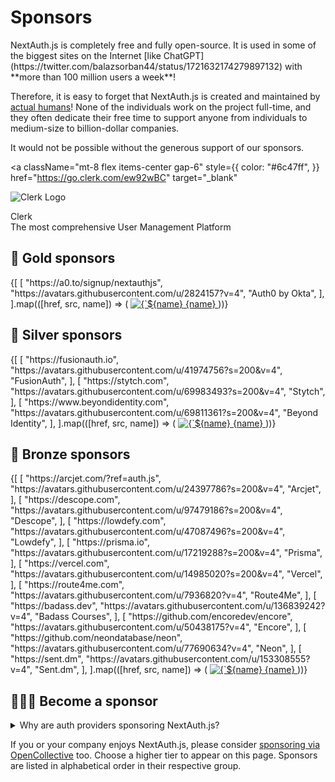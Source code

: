 
# Sponsors

<Callout type="info">
  NextAuth.js is completely free and fully open-source. It is used in some of the
  biggest sites on the Internet [like
  ChatGPT](https://twitter.com/balazsorban44/status/1721632174279897132) with
  **more than 100 million users a week**!
</Callout>

Therefore, it is easy to forget that NextAuth.js is created and maintained by [actual humans](/contributors#core-team)! None of the individuals work on the project full-time, and they often dedicate their free time to support anyone from individuals to medium-size to billion-dollar companies.

It would not be possible without the generous support of our sponsors.

<a
  className="mt-8 flex items-center gap-6"
  style={{
    color: "#6c47ff",
  }}
  href="https://go.clerk.com/ew92wBC"
  target="_blank"
>
  <img
    src="/img/etc/clerk-logo.svg"
    alt="Clerk Logo"
    className="w-24 rounded-xl bg-white p-4 pl-5"
  />
  <div className="text-xl font-semibold leading-snug text-sky-600 md:text-3xl">
    Clerk <br />
    <span className="text-xl font-medium">
      The most comprehensive User Management Platform
    </span>
  </div>
</a>

## 🥇 Gold sponsors

<div className="flex flex-wrap gap-2">
  {[
    [
      "https://a0.to/signup/nextauthjs",
      "https://avatars.githubusercontent.com/u/2824157?v=4",
      "Auth0 by Okta",
    ],
  ].map(([href, src, name]) => (
    <a
      key={name}
      href={href}
      target="_blank"
      className="mt-8 flex flex-col items-center gap-3 text-center font-semibold text-sky-600"
    >
      <img
        className="w-20 rounded-md bg-slate-100 p-2"
        src={src}
        alt={`${name} Logo`}
      />
      {name}
    </a>
  ))}
</div>

## 🥈 Silver sponsors

<div className="flex flex-row flex-wrap gap-8 pt-8 md:gap-16">
  {[
    [
      "https://fusionauth.io",
      "https://avatars.githubusercontent.com/u/41974756?s=200&v=4",
      "FusionAuth",
    ],
    [
      "https://stytch.com",
      "https://avatars.githubusercontent.com/u/69983493?s=200&v=4",
      "Stytch",
    ],
    [
      "https://www.beyondidentity.com",
      "https://avatars.githubusercontent.com/u/69811361?s=200&v=4",
      "Beyond Identity",
    ],
  ].map(([href, src, name]) => (
    <a
      key={name}
      href={href}
      target="_blank"
      className="flex flex-col items-center gap-3 text-center font-semibold text-sky-600"
    >
      <img
        className="w-20 rounded-md bg-slate-100 p-2"
        src={src}
        alt={`${name} Logo`}
      />
      {name}
    </a>
  ))}
</div>

## 🥉 Bronze sponsors

<div className="flex flex-row flex-wrap gap-8 pt-8 md:gap-16">
  {[
    [
      "https://arcjet.com/?ref=auth.js",
      "https://avatars.githubusercontent.com/u/24397786?s=200&v=4",
      "Arcjet",
    ],
    [
      "https://descope.com",
      "https://avatars.githubusercontent.com/u/97479186?s=200&v=4",
      "Descope",
    ],
    [
      "https://lowdefy.com",
      "https://avatars.githubusercontent.com/u/47087496?s=200&v=4",
      "Lowdefy",
    ],
    [
      "https://prisma.io",
      "https://avatars.githubusercontent.com/u/17219288?s=200&v=4",
      "Prisma",
    ],
    [
      "https://vercel.com",
      "https://avatars.githubusercontent.com/u/14985020?s=200&v=4",
      "Vercel",
    ],
    [
      "https://route4me.com",
      "https://avatars.githubusercontent.com/u/7936820?v=4",
      "Route4Me",
    ],
    [
      "https://badass.dev",
      "https://avatars.githubusercontent.com/u/136839242?v=4",
      "Badass Courses",
    ],
    [
      "https://github.com/encoredev/encore",
      "https://avatars.githubusercontent.com/u/50438175?v=4",
      "Encore",
    ],
    [
      "https://github.com/neondatabase/neon",
      "https://avatars.githubusercontent.com/u/77690634?v=4",
      "Neon",
    ],
    [
      "https://sent.dm",
      "https://avatars.githubusercontent.com/u/153308555?v=4",
      "Sent.dm",
    ],
  ].map(([href, src, name]) => (
    <a
      key={name}
      href={href}
      target="_blank"
      className="flex flex-col items-center gap-3 text-center font-semibold text-sky-600"
    >
      <img
        className="w-20 rounded-md bg-slate-100 p-2"
        src={src}
        alt={`${name} Logo`}
      />
      {name}
    </a>
  ))}
</div>

## 🙇🏽‍♂️ Become a sponsor

<div className="mt-8">
<details>
  <summary>
    Why are auth providers sponsoring NextAuth.js?
  </summary>

NextAuth.js is a set of libraries that make it easy to add authentication to any application with any framework. There are companies who provide authentication as a service with high availability/first-class support and more. NextAuth.js libraries make it easy to integrate with them. Some of the following companies very generously sponsor NextAuth.js to help support the project and the community. We welcome their support and are grateful for it. If you feel that NextAuth.js is not able to meet your needs, we encourage you to check them out.

</details>
</div>

If you or your company enjoys NextAuth.js, please consider [sponsoring via OpenCollective](https://opencollective.com/nextauth) too. Choose a higher tier to appear on this page. Sponsors are listed in alphabetical order in their respective group.
